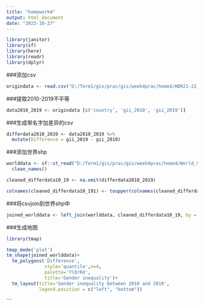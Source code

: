 ```yaml
---
title: "homework4"
output: html_document
date: "2023-10-27"
---
```

```r
library(janitor)
library(sf)
library(here)
library(readr)
library(dplyr)
```

###添加csv
```r
origindata <- read.csv("D:/Term1/gis/prac/gis/week4prac/home4/HDR21-22_Composite_indices_complete_time_series.csv")
```

###提取2010-2019不平等
```r
data2010_2019 <- origindata [c('country', 'gii_2010', 'gii_2019')]
```

###生成带名字加差异的csv
```r
differdata2010_2019 <- data2010_2019 %>% 
  mutate(Difference = gii_2019 - gii_2010)
```

###添加世界shp
```r
worlddata <- sf::st_read("D:/Term1/gis/prac/gis/week4prac/home4/World_Countries_Generalized/World_Countries_Generalized.shp")%>%
  clean_names()

```
```r

cleaned_differdata10_19 <- na.omit(differdata2010_2019)
```

```r
colnames(cleaned_differdata10_191) <- toupper(colnames(cleaned_differdata10_191))
``````

###将csvjoin到世界shp中
```r
joined_worlddata <- left_join(worlddata, cleaned_differdata10_19, by = "country")
```

###生成地图

```r
library(tmap)
```

```r

tmap_mode('plot')
tm_shape(joined_worlddata)+
  tm_polygons('Difference',
              style='quantile',n=4,
              palette='YlOrRd',
              title='Gender inequality')+
  tm_layout(title='Gender inequality between 2010 and 2019',
            legend.position = c("left", "bottom"))
```
```

